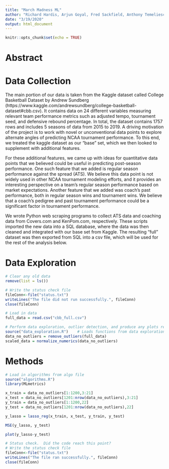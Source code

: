 ```yaml
---
title: "March Madness ML"
author: "Richard Hardis, Arjun Goyal, Fred Sackfield, Anthony Temeliescu"
date: "3/19/2020"
output: html_document
---
```


```r
knitr::opts_chunk$set(echo = TRUE)
```

# Abstract

# Data Collection

The main portion of our data is taken from the Kaggle dataset called College Basketball Dataset by Andrew Sundberg (https://www.kaggle.com/andrewsundberg/college-basketball-dataset#cbb.csv).  It contains data on 24 different variables measuring relevant team performance metrics such as adjusted tempo, tournament seed, and defensive rebound percentage. In total, the dataset contains 1757 rows and includes 5 seasons of data from 2015 to 2019. A driving motivation of the project is to work with novel or unconventional data points to explore alternate angles of predicting NCAA tournament performance. To this end, we treated the kaggle dataset as our "base" set, which we then looked to supplement with additional features.

For these additional features, we came up with ideas for quantitative data points that we believed could be useful in predicting post-season performance. One such feature that we added is regular season performance against the spread (ATS). We believe this data point is not widely used in other NCAA tournament modeling efforts, and it provides an interesting perspective on a team's regular season performance based on market expectations. Another feature that we added was coach's past performance, both in regular season wins and tournament wins. We believe that a coach's pedigree and past tournament performance could be a significant factor in tournament performance. 

We wrote Python web scraping programs to collect ATS data and coaching data from Covers.com and KenPom.com, respectively. These scripts imported the new data into a SQL database, where the data was then cleaned and integrated with our base set from Kaggle. The resulting "full" dataset was then exported from SQL into a csv file, which will be used for the rest of the analysis below. 

# Data Exploration
```r
# Clear any old data
remove(list = ls())

# Write the status check file
fileConn<-file("status.txt")
writeLines("The file did not run successfully.", fileConn)
close(fileConn)

# Load in data
full_data = read.csv("cbb_full.csv")
```

```r
# Perform data exploration, outlier detection, and produce any plots required
source("data_exploration.R")    # Loads functions from data exploration file
data_no_outliers = remove_outliers(full_data)
scaled_data = normalize_numerics(data_no_outliers)
```

# Methods

```r
# Load in algorithms from algo file
source("algorithms.R")
library(MLmetrics)

x_train = data_no_outliers[1:1200,3:21]
x_test = data_no_outliers[1201:nrow(data_no_outliers),3:21]
y_train = data_no_outliers[1:1200,22]
y_test = data_no_outliers[1201:nrow(data_no_outliers),22]

y_lasso = lasso_reg(x_train, x_test, y_train, y_test)

MSE(y_lasso, y_test)

plot(y_lasso-y_test)


```






```r
# Status check.  Did the code reach this point?
# Write the status check file
fileConn<-file("status.txt")
writeLines("The file ran successfully.", fileConn)
close(fileConn)
```

